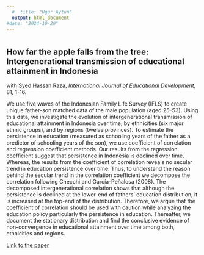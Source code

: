 ```yaml
---
  #  title: "Ugur Aytun"
  output: html_document
#date: "2024-10-20"
---
```

  
  
#
#
#
#
#
#
  
## How far the apple falls from the tree: Intergenerational transmission of educational attainment in Indonesia
  with [Syed Hassan Raza](http://www.qau.edu.pk/profile.php?id=809037), [*International Journal of Educational Development*](https://www.sciencedirect.com/journal/international-journal-of-educational-development), 81, 1-16.

We use five waves of the Indonesian Family Life Survey (IFLS) to create unique father-son matched data of the male population (aged 25–53). Using this data, we investigate the evolution of intergenerational transmission of educational attainment in Indonesia over time, by ethnicities (six major ethnic groups), and by regions (twelve provinces). To estimate the persistence in education (measured as schooling years of the father as a predictor of schooling years of the son), we use coefficient of correlation and regression coefficient methods. Our results from the regression coefficient suggest that persistence in Indonesia is declined over time. Whereas, the results from the coefficient of correlation reveals no secular trend in education persistence over time. Thus, to understand the reason behind the secular trend in the correlation coefficient we decompose the correlation following Checchi and García-Peñalosa (2008). The decomposed intergenerational correlation shows that although the persistence is declined at the lower-end of fathers’ education distribution, it is increased at the top-end of the distribution. Therefore, we argue that the coefficient of correlation should be used with caution while analyzing the education policy particularly the persistence in education. Thereafter, we document the stationary distribution and find the conclusive evidence of non-convergence in educational attainment over time among both, ethnicities and regions.

[Link to the paper](https://www.sciencedirect.com/science/article/pii/S0738059321000018)

